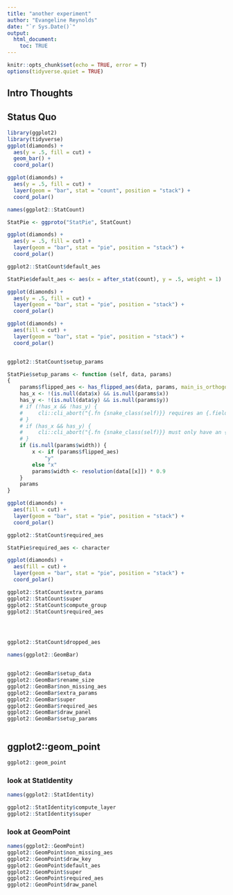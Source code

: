 ```yaml
---
title: "another experiment"
author: "Evangeline Reynolds"
date: "`r Sys.Date()`"
output: 
  html_document:
    toc: TRUE
---
```


```r
knitr::opts_chunk$set(echo = TRUE, error = T)
options(tidyverse.quiet = TRUE)
```




## Intro Thoughts


## Status Quo

```r
library(ggplot2)
library(tidyverse)
ggplot(diamonds) + 
  aes(y = .5, fill = cut) + 
  geom_bar() + 
  coord_polar()

ggplot(diamonds) + 
  aes(y = .5, fill = cut) + 
  layer(geom = "bar", stat = "count", position = "stack") + 
  coord_polar()

names(ggplot2::StatCount)

StatPie <- ggproto("StatPie", StatCount)

ggplot(diamonds) + 
  aes(y = .5, fill = cut) + 
  layer(geom = "bar", stat = "pie", position = "stack") + 
  coord_polar()

ggplot2::StatCount$default_aes

StatPie$default_aes <- aes(x = after_stat(count), y = .5, weight = 1)

ggplot(diamonds) + 
  aes(y = .5, fill = cut) + 
  layer(geom = "bar", stat = "pie", position = "stack") + 
  coord_polar()

ggplot(diamonds) + 
  aes(fill = cut) + 
  layer(geom = "bar", stat = "pie", position = "stack") + 
  coord_polar()


ggplot2::StatCount$setup_params

StatPie$setup_params <- function (self, data, params) 
{
    params$flipped_aes <- has_flipped_aes(data, params, main_is_orthogonal = FALSE)
    has_x <- !(is.null(data$x) && is.null(params$x))
    has_y <- !(is.null(data$y) && is.null(params$y))
    # if (!has_x && !has_y) {
    #     cli::cli_abort("{.fn {snake_class(self)}} requires an {.field x} or {.field y} aesthetic.")
    # }
    # if (has_x && has_y) {
    #     cli::cli_abort("{.fn {snake_class(self)}} must only have an {.field x} {.emph or} {.field y} aesthetic.")
    # }
    if (is.null(params$width)) {
        x <- if (params$flipped_aes) 
            "y"
        else "x"
        params$width <- resolution(data[[x]]) * 0.9
    }
    params
}

ggplot(diamonds) + 
  aes(fill = cut) + 
  layer(geom = "bar", stat = "pie", position = "stack") + 
  coord_polar()

ggplot2::StatCount$required_aes

StatPie$required_aes <- character

ggplot(diamonds) + 
  aes(fill = cut) + 
  layer(geom = "bar", stat = "pie", position = "stack") + 
  coord_polar()

ggplot2::StatCount$extra_params
ggplot2::StatCount$super
ggplot2::StatCount$compute_group
ggplot2::StatCount$required_aes




ggplot2::StatCount$dropped_aes

names(ggplot2::GeomBar)


ggplot2::GeomBar$setup_data
ggplot2::GeomBar$rename_size
ggplot2::GeomBar$non_missing_aes
ggplot2::GeomBar$extra_params
ggplot2::GeomBar$super
ggplot2::GeomBar$required_aes
ggplot2::GeomBar$draw_panel
ggplot2::GeomBar$setup_params



```

## ggplot2::geom_point

```r
ggplot2::geom_point
```

### look at StatIdentity

```r
names(ggplot2::StatIdentity)

ggplot2::StatIdentity$compute_layer
ggplot2::StatIdentity$super
```

### look at GeomPoint


```r
names(ggplot2::GeomPoint)
ggplot2::GeomPoint$non_missing_aes
ggplot2::GeomPoint$draw_key
ggplot2::GeomPoint$default_aes
ggplot2::GeomPoint$super
ggplot2::GeomPoint$required_aes
ggplot2::GeomPoint$draw_panel

```

